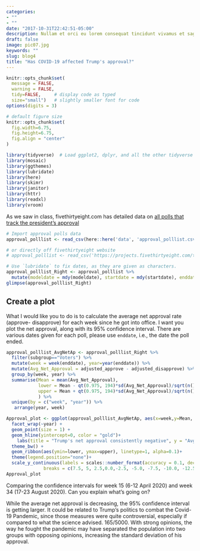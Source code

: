 ```yaml
---
categories:
- ""
- ""
date: "2017-10-31T22:42:51-05:00"
description: Nullam et orci eu lorem consequat tincidunt vivamus et sagittis magna sed nunc rhoncus condimentum sem. In efficitur ligula tate urna. Maecenas massa sed magna lacinia magna pellentesque lorem ipsum dolor. Nullam et orci eu lorem consequat tincidunt. Vivamus et sagittis tempus.
draft: false
image: pic07.jpg
keywords: ""
slug: blog4
title: "Has COVID-19 affected Trump's approval?"
---
```


```r
knitr::opts_chunk$set(
  message = FALSE, 
  warning = FALSE, 
  tidy=FALSE,     # display code as typed
  size="small")   # slightly smaller font for code
options(digits = 3)

# default figure size
knitr::opts_chunk$set(
  fig.width=6.75, 
  fig.height=6.75,
  fig.align = "center"
)
```


```r
library(tidyverse)  # Load ggplot2, dplyr, and all the other tidyverse packages
library(mosaic)
library(ggthemes)
library(lubridate)
library(here)
library(skimr)
library(janitor)
library(httr)
library(readxl)
library(vroom)
```

As we saw in class, fivethirtyeight.com has detailed data on [all polls that track the president's approval ](https://projects.fivethirtyeight.com/trump-approval-ratings)

```r
# Import approval polls data
approval_polllist <- read_csv(here::here('data', 'approval_polllist.csv'))

# or directly off fivethirtyeight website
# approval_polllist <- read_csv('https://projects.fivethirtyeight.com/trump-approval-data/approval_polllist.csv') 

# Use `lubridate` to fix dates, as they are given as characters.
approval_polllist_Right <- approval_polllist %>% 
  mutate(modeldate = mdy(modeldate), startdate = mdy(startdate), enddate = mdy(enddate), createddate = mdy(createddate), timestamp = parse_date_time(timestamp, orders = "hmsdmy"))
glimpse(approval_polllist_Right)
```

## Create a plot

What I would like you to do is to calculate the average net approval rate (approve- disapprove) for each week since he got into office. I want you plot the net approval, along with its 95% confidence interval. There are various dates given for each poll, please use `enddate`, i.e., the date the poll ended.

```r
approval_polllist_AvgNetAp <- approval_polllist_Right %>% 
  filter(subgroup=="Voters") %>% 
  mutate(week = week(enddate), year=year(enddate)) %>% 
  mutate(Avg_Net_Approval = adjusted_approve - adjusted_disapprove) %>% 
  group_by(week, year) %>% 
  summarise(Mean = mean(Avg_Net_Approval),
            lower = Mean - qt(0.975, 194)*sd(Avg_Net_Approval)/sqrt(n()),
            upper = Mean + qt(0.975, 194)*sd(Avg_Net_Approval)/sqrt(n())
            ) %>%
  unique(by = c("week", "year")) %>% 
   arrange(year, week)

Approval_plot <- ggplot(approval_polllist_AvgNetAp, aes(x=week,y=Mean, color = as.factor(year))) +   geom_line() + 
  facet_wrap(~year) + 
  geom_point(size = 1) + 
  geom_hline(yintercept=0, color = "gold")+
    labs(title = "Trump's net approval consistently negative", y = "Avg Net Approval (%)", x = "Week") + 
  theme_bw() +
  geom_ribbon(aes(ymin=lower, ymax=upper), linetype=1, alpha=0.1)+
  theme(legend.position="none")+
  scale_y_continuous(labels = scales::number_format(accuracy = 0.1, decimal.mark = '.'), 
              breaks = c(7.5, 5, 2.5,0.0,-2.5, -5.0, -7.5, -10.0, -12.5, -15.0, -17.5, -20.0))
Approval_plot
```

Comparing the confidence intervals for week 15 (6-12 April 2020) and week 34 (17-23 August 2020). Can you explain what’s going on? 

While the average net approval is decreasing, the 95% confidence interval is getting larger. It could be related to Trump’s politics to combat the Covid-19 Pandemic, since those measures were quite controversial, especially if compared to what the science advised. 165/5000. With strong opinions, the way he fought the pandemic may have separated the population into two groups with opposing opinions, increasing the standard deviation of his approval.